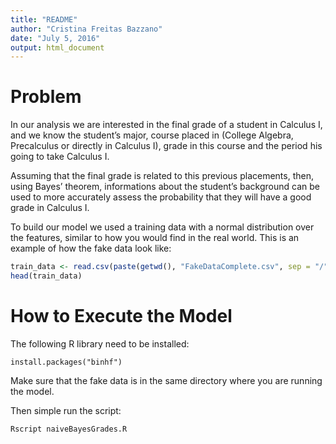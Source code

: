 ```yaml
---
title: "README"
author: "Cristina Freitas Bazzano"
date: "July 5, 2016"
output: html_document
---
```



# Problem


In our analysis we are interested in the final grade of a student in Calculus I, and we know the student's major, course placed in (College Algebra, Precalculus or directly in Calculus I), grade in this course and the period his going to take Calculus I. 

Assuming that the final grade is related to this previous placements, then, using Bayes' theorem, informations about the student's background can be used to more accurately assess the probability that they will have a good grade in Calculus I. 

To build our model we used a training data with a normal distribution over the features, similar to how you would find in the real world. This is an example of how the fake data look like:

```r
train_data <- read.csv(paste(getwd(), "FakeDataComplete.csv", sep = "/"), na.strings = "")
head(train_data)
```

# How to Execute the Model

The following R library need to be installed:
```
install.packages("binhf")
```

Make sure that the fake data is in the same directory where you are running the model.

Then simple run the script:
```
Rscript naiveBayesGrades.R
```



